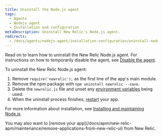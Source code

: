 ```yaml
---
title: Uninstall the Node.js agent
tags:
  - Agents
  - Nodejs agent
  - Installation and configuration
metaDescription: Uninstall New Relic's Node.js agent.
redirects:
  - /docs/agents/nodejs-agent/installation-configuration/uninstall-nodejs-agent
---
```


Read on to learn how to uninstall the New Relic Node.js agent. For instructions on how to temporarily disable the agent, see [Disable the agent](/docs/agents/manage-apm-agents/installation/disable-apm-agent#node).

To uninstall the New Relic Node.js agent:

1. Remove `require('newrelic');` as the first line of the app's main module.
2. Remove the npm package with `npm uninstall newrelic --save`.
3. Delete the `newrelic.js` file and unset any [environment variables](/docs/agents/nodejs-agent/installation-configuration/nodejs-agent-configuration#methods-and-precedence) being used.
4. When the uninstall process finishes, [restart](#restart) your app.

For more information about installation, see [Installing and maintaining Node.js](/docs/agents/nodejs-agent/installation-configuration/installing-maintaining-nodejs).

<Callout variant="tip">
  You may also want to [remove your app](/docs/apm/new-relic-apm/maintenance/remove-applications-from-new-relic-ui) from New Relic.
</Callout>

